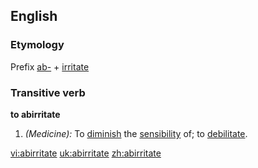==English==
===Etymology===
Prefix [[ab-]] + [[irritate]]

===Transitive verb=== 
'''to abirritate'''

#''(Medicine):'' To [[diminish]] the [[sensibility]] of; to [[debilitate]].

[[vi:abirritate]]
[[uk:abirritate]]
[[zh:abirritate]]